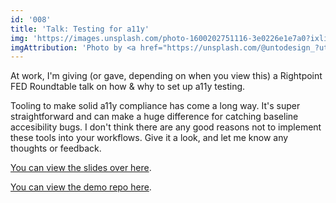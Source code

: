 ```yaml
---
id: '008'
title: 'Talk: Testing for a11y'
img: 'https://images.unsplash.com/photo-1600202751116-3e0226e1e7a0?ixlib=rb-4.0.3&ixid=MnwxMjA3fDB8MHxwaG90by1wYWdlfHx8fGVufDB8fHx8&auto=format&fit=crop&w=2669&q=80'
imgAttribution: 'Photo by <a href="https://unsplash.com/@untodesign_?utm_source=unsplash&utm_medium=referral&utm_content=creditCopyText">Daniel Ali</a> on <a href="https://unsplash.com/s/photos/accessibility?utm_source=unsplash&utm_medium=referral&utm_content=creditCopyText">Unsplash</a>'
---
```


At work, I'm giving (or gave, depending on when you view this) a Rightpoint FED Roundtable talk on how & why to set up a11y testing.

Tooling to make solid a11y compliance has come a long way. It's super straightforward and can make a huge difference for catching baseline accesibility bugs. I don't think there are any good reasons not to implement these tools into your workflows. Give it a look, and let me know any thoughts or feedback.

[You can view the slides over here](/talks/testing-for-a11y).

[You can view the demo repo here](https://github.com/matthewsimo/vite-react-axe-test-demo).
